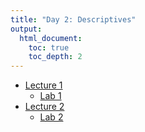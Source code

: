 ```yaml
---
title: "Day 2: Descriptives"
output:
  html_document:
    toc: true
    toc_depth: 2
---
```


- [Lecture 1](Lec/Almquist_Tutorial2_Part1.pdf)
    - [Lab 1]()
- [Lecture 2](Lec/Almquist_Tutorial2_Part2.pdf)
    - [Lab 2]()